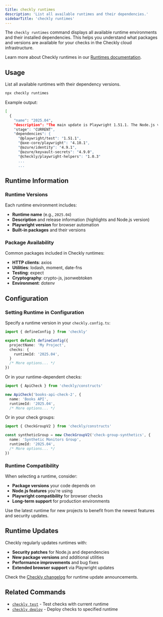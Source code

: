 ```yaml
---
title: checkly runtimes
description: 'List all available runtimes and their dependencies.'
sidebarTitle: 'checkly runtimes'
---
```


The `checkly runtimes` command displays all available runtime environments and their installed dependencies. This helps you understand what packages and versions are available for your checks in the Checkly cloud infrastructure.

<Tip>Learn more about Checkly runtimes in our [Runtimes documentation](/platform/runtimes/overview).</Tip>

## Usage

List all available runtimes with their dependency versions.

```bash Terminal
npx checkly runtimes
```

Example output:
```bash Terminal
[
  {
    "name": "2025.04",
    "description": "The main update is Playwright 1.51.1. The Node.js version is v22.11.0.",
    "stage": "CURRENT",
    "dependencies": {
      "@playwright/test": "1.51.1",
      "@axe-core/playwright": "4.10.1",
      "@azure/identity": "4.9.1",
      "@azure/keyvault-secrets": "4.9.0",
      "@checkly/playwright-helpers": "1.0.3"
      ...
      ...
```

## Runtime Information

### Runtime Versions

Each runtime environment includes:

- **Runtime name** (e.g., `2025.04`)
- **Description** and release information (highlights and Node.js version)
- **Playwright version** for browser automation
- **Built-in packages** and their versions

### Package Availability

Common packages included in Checkly runtimes:

- **HTTP clients**: axios
- **Utilities**: lodash, moment, date-fns
- **Testing**: expect
- **Cryptography**: crypto-js, jsonwebtoken
- **Environment**: dotenv

## Configuration

### Setting Runtime in Configuration

Specify a runtime version in your `checkly.config.ts`:

```typescript checkly.config.ts highlight={6}
import { defineConfig } from 'checkly'

export default defineConfig({
  projectName: 'My Project',
  checks: {
    runtimeId: '2025.04',
  }
  /* More options... */
})
```

Or in your runtime-dependent checks:

```typescript apicheck.ts highlight={5}
import { ApiCheck } from 'checkly/constructs'

new ApiCheck('books-api-check-2', {
  name: 'Books API',
  runtimeId: '2025.04',
  /* More options... */
```

Or in your check groups:

```typescript checkgroup.check.ts highlight={5}
import { CheckGroupV2 } from 'checkly/constructs'

const syntheticGroup = new CheckGroupV2('check-group-synthetics', {
  name: 'Synthetic Monitors Group',
  runtimeId: '2025.04',
  /* More options... */
})
```

### Runtime Compatibility

When selecting a runtime, consider:

- **Package versions** your code depends on
- **Node.js features** you're using
- **Playwright compatibility** for browser checks
- **Long-term support** for production environments

<Tip>Use the latest runtime for new projects to benefit from the newest features and security updates.</Tip>


## Runtime Updates

Checkly regularly updates runtimes with:
- **Security patches** for Node.js and dependencies
- **New package versions** and additional utilities
- **Performance improvements** and bug fixes
- **Extended browser support** via Playwright updates

Check the [Checkly changelog](https://feedback.checklyhq.com/changelog) for runtime update announcements.

## Related Commands

- [`checkly test`](/cli/checkly-test) - Test checks with current runtime
- [`checkly deploy`](/cli/checkly-deploy) - Deploy checks to specified runtime
